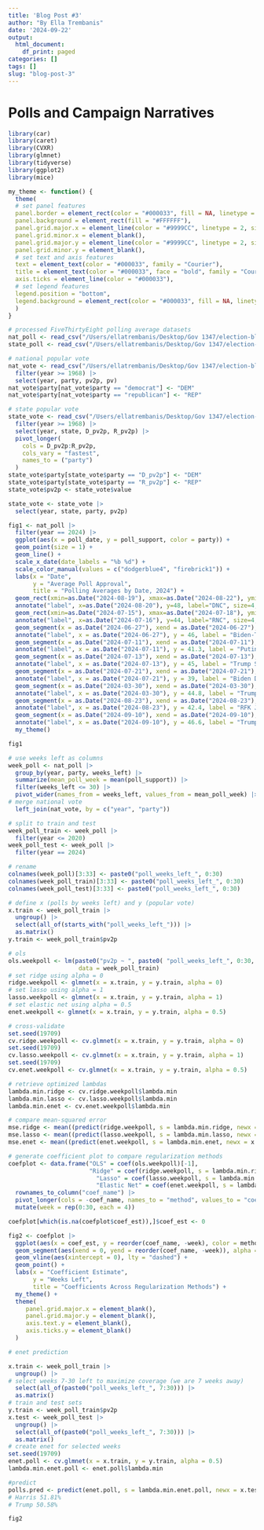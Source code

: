 ```yaml
---
title: 'Blog Post #3'
author: "By Ella Trembanis"
date: '2024-09-22'
output:
  html_document:
    df_print: paged
categories: []
tags: []
slug: "blog-post-3"
---
```


# Polls and Campaign Narratives

```r
library(car)
library(caret)
library(CVXR)
library(glmnet)
library(tidyverse)
library(ggplot2)
library(mice)
```

```r
my_theme <- function() {
  theme(
  # set panel features
  panel.border = element_rect(color = "#000033", fill = NA, linetype = 1),
  panel.background = element_rect(fill = "#FFFFFF"),
  panel.grid.major.x = element_line(color = "#9999CC", linetype = 2, size = 0.2),
  panel.grid.minor.x = element_blank(),
  panel.grid.major.y = element_line(color = "#9999CC", linetype = 2, size = 0.2),
  panel.grid.minor.y = element_blank(),
  # set text and axis features
  text = element_text(color = "#000033", family = "Courier"),
  title = element_text(color = "#000033", face = "bold", family = "Courier"),
  axis.ticks = element_line(color = "#000033"),
  # set legend features
  legend.position = "bottom",
  legend.background = element_rect(color = "#000033", fill = NA, linetype = 1)
  )
}
```

```r
# processed FiveThirtyEight polling average datasets
nat_poll <- read_csv("/Users/ellatrembanis/Desktop/Gov 1347/election-blog/election-blog/Blog #3/data/national_polls_1968-2024.csv")
state_poll <- read_csv("/Users/ellatrembanis/Desktop/Gov 1347/election-blog/election-blog/Blog #3/data/national_polls_1968-2024.csv")

# national popular vote
nat_vote <- read_csv("/Users/ellatrembanis/Desktop/Gov 1347/election-blog/election-blog/Blog #3/data/popvote_1948-2020.csv") |>
  filter(year >= 1968) |>
  select(year, party, pv2p, pv)
nat_vote$party[nat_vote$party == "democrat"] <- "DEM"
nat_vote$party[nat_vote$party == "republican"] <- "REP"

# state popular vote
state_vote <- read_csv("/Users/ellatrembanis/Desktop/Gov 1347/election-blog/election-blog/Blog #3/data/clean_wide_state_2pv_1948_2020.csv") |>
  filter(year >= 1968) |>
  select(year, state, D_pv2p, R_pv2p) |>
  pivot_longer(
    cols = D_pv2p:R_pv2p,
    cols_vary = "fastest",
    names_to = ("party")
  )
state_vote$party[state_vote$party == "D_pv2p"] <- "DEM"
state_vote$party[state_vote$party == "R_pv2p"] <- "REP"
state_vote$pv2p <- state_vote$value

state_vote <- state_vote |>
  select(year, state, party, pv2p)
```


```r
fig1 <- nat_poll |> 
  filter(year == 2024) |> 
  ggplot(aes(x = poll_date, y = poll_support, color = party)) +
  geom_point(size = 1) + 
  geom_line() + 
  scale_x_date(date_labels = "%b %d") + 
  scale_color_manual(values = c("dodgerblue4", "firebrick1")) +
  labs(x = "Date",
       y = "Average Poll Approval", 
       title = "Polling Averages by Date, 2024") + 
  geom_rect(xmin=as.Date("2024-08-19"), xmax=as.Date("2024-08-22"), ymin=45, ymax=48.5, alpha=0.02, colour=NA, fill="#9999CC") +
  annotate("label", x=as.Date("2024-08-20"), y=48, label="DNC", size=4, family = "Courier") +
  geom_rect(xmin=as.Date("2024-07-15"), xmax=as.Date("2024-07-18"), ymin=41.7, ymax=45, alpha=0.02, colour=NA, fill="#9999CC") +
  annotate("label", x=as.Date("2024-07-16"), y=44, label="RNC", size=4, family = "Courier") +
  geom_segment(x = as.Date("2024-06-27"), xend = as.Date("2024-06-27"), y = 41, yend = 46, linetype = "dashed", alpha = 0.4, color = "#9999CC") +
  annotate("label", x = as.Date("2024-06-27"), y = 46, label = "Biden-Trump\nDebate", size = 3, family = "Courier") +
  geom_segment(x = as.Date("2024-07-11"), xend = as.Date("2024-07-11"), y = 40.2, yend = 41.3, linetype = "dashed", alpha = 0.4, color = "#9999CC") +
  annotate("label", x = as.Date("2024-07-11"), y = 41.3, label = "Putin\nGaffe", size = 3, family = "Courier") +
  geom_segment(x = as.Date("2024-07-13"), xend = as.Date("2024-07-13"), y = 42.2, yend = 45, linetype = "dashed", alpha = 0.4, color = "#9999CC") +
  annotate("label", x = as.Date("2024-07-13"), y = 45, label = "Trump Shot", size = 3, family = "Courier") +
  geom_segment(x = as.Date("2024-07-21"), xend = as.Date("2024-07-21"), y = 39, yend = 40.2, linetype = "dashed", alpha = 0.4, color = "#9999CC") +
  annotate("label", x = as.Date("2024-07-21"), y = 39, label = "Biden Drops Out", size = 3, family = "Courier") +
  geom_segment(x = as.Date("2024-03-30"), xend = as.Date("2024-03-30"), y = 43.1, yend = 44.8, linetype = "dashed", alpha = 0.4, color = "#9999CC") +
  annotate("label", x = as.Date("2024-03-30"), y = 44.8, label = "Trump Convicted", size = 3, family = "Courier") +
  geom_segment(x = as.Date("2024-08-23"), xend = as.Date("2024-08-23"), y = 47.2, yend = 42.4, linetype = "dashed", alpha = 0.4, color = "#9999CC") +
  annotate("label", x = as.Date("2024-08-23"), y = 42.4, label = "RFK Jr\nDrops Out", size = 3, family = "Courier") +
  geom_segment(x = as.Date("2024-09-10"), xend = as.Date("2024-09-10"), y = 48.2, yend = 45.7, linetype = "dashed", alpha = 0.4, color = "#9999CC") +
  annotate("label", x = as.Date("2024-09-10"), y = 46.6, label = "Trump-Harris\nDebate", size = 3, family = "Courier") +
  my_theme()
```

```r
fig1
```

```r
# use weeks left as columns
week_poll <- nat_poll |> 
  group_by(year, party, weeks_left) |>
  summarize(mean_poll_week = mean(poll_support)) |> 
  filter(weeks_left <= 30) |> 
  pivot_wider(names_from = weeks_left, values_from = mean_poll_week) |>
# merge national vote
  left_join(nat_vote, by = c("year", "party"))

# split to train and test
week_poll_train <- week_poll |> 
  filter(year <= 2020)
week_poll_test <- week_poll |> 
  filter(year == 2024)

# rename
colnames(week_poll)[3:33] <- paste0("poll_weeks_left_", 0:30)
colnames(week_poll_train)[3:33] <- paste0("poll_weeks_left_", 0:30)
colnames(week_poll_test)[3:33] <- paste0("poll_weeks_left_", 0:30)

# define x (polls by weeks left) and y (popular vote)
x.train <- week_poll_train |>
  ungroup() |> 
  select(all_of(starts_with("poll_weeks_left_"))) |> 
  as.matrix()
y.train <- week_poll_train$pv2p

# ols
ols.weekpoll <- lm(paste0("pv2p ~ ", paste0( "poll_weeks_left_", 0:30, collapse = " + ")), 
                    data = week_poll_train)
# set ridge using alpha = 0
ridge.weekpoll <- glmnet(x = x.train, y = y.train, alpha = 0)
# set lasso using alpha = 1
lasso.weekpoll <- glmnet(x = x.train, y = y.train, alpha = 1) 
# set elastic net using alpha = 0.5
enet.weekpoll <- glmnet(x = x.train, y = y.train, alpha = 0.5) 

# cross-validate
set.seed(19709)
cv.ridge.weekpoll <- cv.glmnet(x = x.train, y = y.train, alpha = 0)
set.seed(19709)
cv.lasso.weekpoll <- cv.glmnet(x = x.train, y = y.train, alpha = 1)
set.seed(19709)
cv.enet.weekpoll <- cv.glmnet(x = x.train, y = y.train, alpha = 0.5)

# retrieve optimized lambdas
lambda.min.ridge <- cv.ridge.weekpoll$lambda.min
lambda.min.lasso <- cv.lasso.weekpoll$lambda.min
lambda.min.enet <- cv.enet.weekpoll$lambda.min

# compare mean-squared error
mse.ridge <- mean((predict(ridge.weekpoll, s = lambda.min.ridge, newx = x.train) - y.train)^2) #9.575001
mse.lasso <- mean((predict(lasso.weekpoll, s = lambda.min.lasso, newx = x.train) - y.train)^2) #4.681366
mse.enet <- mean((predict(enet.weekpoll, s = lambda.min.enet, newx = x.train) - y.train)^2) #4.302942

# generate coefficient plot to compare regularization methods
coefplot <- data.frame("OLS" = coef(ols.weekpoll)[-1],
                       "Ridge" = coef(ridge.weekpoll, s = lambda.min.ridge)[-1], 
                         "Lasso" = coef(lasso.weekpoll, s = lambda.min.lasso)[-1], 
                         "Elastic Net" = coef(enet.weekpoll, s = lambda.min.enet)[-1]) |> 
  rownames_to_column("coef_name") |> 
  pivot_longer(cols = -coef_name, names_to = "method", values_to = "coef_est") |> 
  mutate(week = rep(0:30, each = 4))

coefplot[which(is.na(coefplot$coef_est)),]$coef_est <- 0 

fig2 <- coefplot |>
  ggplot(aes(x = coef_est, y = reorder(coef_name, -week), color = method)) +
  geom_segment(aes(xend = 0, yend = reorder(coef_name, -week)), alpha = 0.5, lty = "dashed") +
  geom_vline(aes(xintercept = 0), lty = "dashed") +   
  geom_point() + 
  labs(x = "Coefficient Estimate", 
       y = "Weeks Left", 
       title = "Coefficients Across Regularization Methods") + 
  my_theme() +
  theme(
     panel.grid.major.x = element_blank(),
     panel.grid.major.y = element_blank(),
     axis.text.y = element_blank(),
     axis.ticks.y = element_blank()
  )

# enet prediction

x.train <- week_poll_train |>
  ungroup() |> 
# select weeks 7-30 left to maximize coverage (we are 7 weeks away)
  select(all_of(paste0("poll_weeks_left_", 7:30))) |> 
  as.matrix()
# train and test sets
y.train <- week_poll_train$pv2p
x.test <- week_poll_test |>
  ungroup() |> 
  select(all_of(paste0("poll_weeks_left_", 7:30))) |> 
  as.matrix()
# create enet for selected weeks
set.seed(19709)
enet.poll <- cv.glmnet(x = x.train, y = y.train, alpha = 0.5)
lambda.min.enet.poll <- enet.poll$lambda.min

#predict
polls.pred <- predict(enet.poll, s = lambda.min.enet.poll, newx = x.test)
# Harris 51.81%
# Trump 50.58%
```

```r
fig2
```

